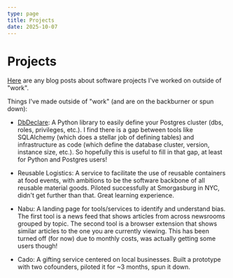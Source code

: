```yaml
---
type: page
title: Projects
date: 2025-10-07
---
```

# Projects

[Here](/tags/software) are any blog posts about software projects I've worked on outside of "work".

Things I've made outside of "work" (and are on the backburner or spun down):

*   [DbDeclare](https://github.com/raaidarshad/dbdeclare): A Python library to easily define your Postgres cluster (dbs, roles, privileges, etc.). I find there is a gap between tools like SQLAlchemy (which does a stellar job of defining tables) and infrastructure as code (which define the database cluster, version, instance size, etc.). So hopefully this is useful to fill in that gap, at least for Python and Postgres users!
    
*   Reusable Logistics: A service to facilitate the use of reusable containers at food events, with ambitions to be the software backbone of all reusable material goods. Piloted successfully at Smorgasburg in NYC, didn't get further than that. Great learning experience.
    
*   Nabu: A landing page for tools/services to identify and understand bias. The first tool is a news feed that shows articles from across newsrooms grouped by topic. The second tool is a browser extension that shows similar articles to the one you are currently viewing. This has been turned off (for now) due to monthly costs, was actually getting some users though!
    
*   Cado: A gifting service centered on local businesses. Built a prototype with two cofounders, piloted it for ~3 months, spun it down.